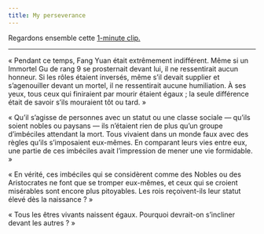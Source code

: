 ---
title: My perseverance
---

Regardons ensemble cette [1-minute clip.](https://www.youtube.com/watch?v=dsGgt6mDmUg&list=PLTKbnePaeauV0FDvmvYakqI04goE0_3qz&index=40)

---

« Pendant ce temps, Fang Yuan était extrêmement indifférent. Même si un Immortel Gu de rang 9 se prosternait devant lui, il ne ressentirait aucun honneur. Si les rôles étaient inversés, même s’il devait supplier et s’agenouiller devant un mortel, il ne ressentirait aucune humiliation. À ses yeux, tous ceux qui finiraient par mourir étaient égaux ; la seule différence était de savoir s’ils mouraient tôt ou tard. »

« Qu’il s’agisse de personnes avec un statut ou une classe sociale — qu’ils soient nobles ou paysans — ils n’étaient rien de plus qu’un groupe d’imbéciles attendant la mort. Tous vivaient dans un monde faux avec des règles qu’ils s’imposaient eux-mêmes. En comparant leurs vies entre eux, une partie de ces imbéciles avait l’impression de mener une vie formidable. »

« En vérité, ces imbéciles qui se considèrent comme des Nobles ou des Aristocrates ne font que se tromper eux-mêmes, et ceux qui se croient misérables sont encore plus pitoyables. Les rois reçoivent-ils leur statut élevé dès la naissance ? »

« Tous les êtres vivants naissent égaux. Pourquoi devrait-on s’incliner devant les autres ? »